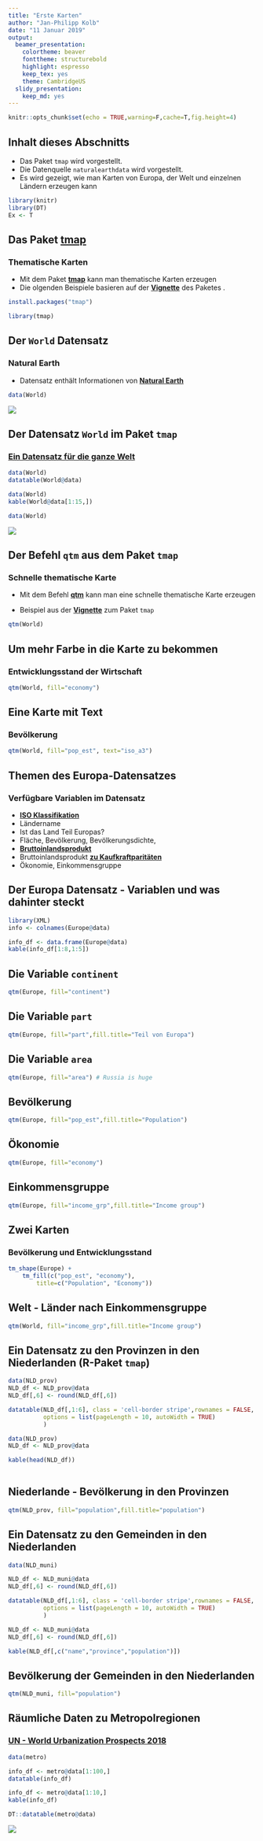 ```yaml
---
title: "Erste Karten"
author: "Jan-Philipp Kolb"
date: "11 Januar 2019"
output:
  beamer_presentation: 
    colortheme: beaver
    fonttheme: structurebold
    highlight: espresso
    keep_tex: yes
    theme: CambridgeUS
  slidy_presentation: 
    keep_md: yes
---
```


```r
knitr::opts_chunk$set(echo = TRUE,warning=F,cache=T,fig.height=4)
```


## Inhalt dieses Abschnitts

- Das Paket `tmap` wird vorgestellt. 
- Die Datenquelle `naturalearthdata` wird vorgestellt.
- Es wird gezeigt, wie man Karten von Europa, der Welt und einzelnen Ländern erzeugen kann


```r
library(knitr)
library(DT)
Ex <- T
```

## Das Paket [tmap](https://cran.r-project.org/web/packages/tmap/index.html)

### Thematische Karten

- Mit dem Paket [**tmap**](http://twitter.com/sharon000/status/593028906820599808/photo/1?ref_src=twsrc%5Etfw) kann man thematische Karten erzeugen
- Die olgenden Beispiele basieren auf der [**Vignette**](https://cran.r-project.org/web/packages/tmap/vignettes/tmap-nutshell.html) des Paketes .

```r
install.packages("tmap")
```


```r
library(tmap)
```


## Der `World` Datensatz

### Natural Earth

- Datensatz enthält Informationen von  [**Natural Earth**](http://www.naturalearthdata.com/)

```r
data(World)
```

![](figure/NaturalEarthData.PNG)



## Der Datensatz `World` im Paket `tmap`

### [Ein Datensatz für die ganze Welt](http://rpubs.com/Japhilko82/tmap_World)

```r
data(World)
datatable(World@data)
```

```r
data(World)
kable(World@data[1:15,])
```

```r
data(World)
```

![](figure/tmap_world.PNG)



## Der Befehl `qtm` aus dem Paket `tmap`

### Schnelle thematische Karte

- Mit dem Befehl [**qtm**](https://cran.r-project.org/web/packages/tmap/vignettes/tmap-nutshell.html) kann man eine schnelle thematische Karte erzeugen

- Beispiel aus der [**Vignette**](https://cran.r-project.org/web/packages/tmap/vignettes/tmap-nutshell.html) zum Paket `tmap`

```r
qtm(World)
```

<!--
## Der Europa-Datensatz

```r
# http://rstudio.github.io/DT/
library(DT)
datatable(World, class = 'cell-border stripe',rownames = FALSE,
          options = list(autoWidth = TRUE)
          )
# to see the options http://datatables.net/reference/option/
library(knitr)
kable(World)
```

### [**Der World Datensatz im Paket `tmap`**](http://rpubs.com/Japhilko82/tmap_europe_dataset)

![](figure/tmap_europe.PNG)
-->


## Um mehr Farbe in die Karte zu bekommen

### Entwicklungsstand der Wirtschaft

<!--
<http://www.naturalearthdata.com/>
-->
```r
qtm(World, fill="economy")
```


## Eine Karte mit Text 

### Bevölkerung

```r
qtm(World, fill="pop_est", text="iso_a3")
```

<!--
## Dieses Schema passt besser:

### [**GDP**](https://en.wikipedia.org/wiki/Population_density)

```r
qtm(Europe, fill="gdp_cap_est", text="iso_a3", 
    text.size="AREA", root=5, fill.title="GDP per capita", 
    fill.textNA="Non-European countries", theme="Europe")
```
-->

<!--
```r
qtm(Europe, fill="pop_est_dens", 
    fill.title="Population density")
```
-->

## Themen des Europa-Datensatzes

### Verfügbare Variablen im Datensatz

- [**ISO Klassifikation**](http://userpage.chemie.fu-berlin.de/diverse/doc/ISO_3166.html)
- Ländername
- Ist das Land Teil Europas? 
- Fläche, Bevölkerung, Bevölkerungsdichte, 
- [**Bruttoinlandsprodukt**](https://en.wikipedia.org/wiki/Gross_domestic_product)
- Bruttoinlandsprodukt [**zu Kaufkraftparitäten**](https://en.wikipedia.org/wiki/List_of_countries_by_GDP_%28PPP%29_per_capita)
- Ökonomie, Einkommensgruppe

## Der Europa Datensatz - Variablen und was dahinter steckt


```r
library(XML)
info <- colnames(Europe@data)

info_df <- data.frame(Europe@data)
kable(info_df[1:8,1:5])
```

<!--
## Die ISO Kodierung: 


```r
link <- "http://userpage.chemie.fu-berlin.de/diverse/doc/ISO_3166.html"
Tab <- readHTMLList(link)

Tab <- strsplit(x = Tab[[1]],split = "\n")

Tab3 <- Tab[[3]] 

Tab4 <- Tab3[-c(1:7)]
Tab4
```
-->

## Die Variable `continent`

```r
qtm(Europe, fill="continent")
```


## Die Variable `part`

```r
qtm(Europe, fill="part",fill.title="Teil von Europa")
```

## Die Variable `area`

```r
qtm(Europe, fill="area") # Russia is huge
```


## Bevölkerung

```r
qtm(Europe, fill="pop_est",fill.title="Population") 
```

<!--
## Bevölkerungsdichte

```r
qtm(Europe, fill="pop_est_dens",
    fill.title="Population density") 
```
-->

## Ökonomie

```r
qtm(Europe, fill="economy") 
```

## Einkommensgruppe

```r
qtm(Europe, fill="income_grp",fill.title="Income group") 
```



## Zwei Karten

### Bevölkerung und Entwicklungsstand

```r
tm_shape(Europe) +
    tm_fill(c("pop_est", "economy"), 
        title=c("Population", "Economy"))
```




## Welt - Länder nach Einkommensgruppe

```r
qtm(World, fill="income_grp",fill.title="Income group") 
```

## Ein Datensatz zu den Provinzen in den Niederlanden (R-Paket `tmap`)

```r
data(NLD_prov)
NLD_df <- NLD_prov@data
NLD_df[,6] <- round(NLD_df[,6])

datatable(NLD_df[,1:6], class = 'cell-border stripe',rownames = FALSE,
          options = list(pageLength = 10, autoWidth = TRUE)
          )
```

```r
data(NLD_prov)
NLD_df <- NLD_prov@data

kable(head(NLD_df))
        
```

## Niederlande - Bevölkerung in den Provinzen

```r
qtm(NLD_prov, fill="population",fill.title="population") 
```

<!--
## Niederlande - Anteil der Personen 65 plus

(kleiner Trick notwendig - Die Daten hatten sich verändert)

```r
ant <- runif(length(NLD_prov),.18,.28)
NLD_prov@data$pop_65plus <- 
  round(NLD_prov@data$population*ant)
pop65plus <- NLD_prov@data$pop_65plus
prop65plus <- pop65plus/pop
NLD_prov@data$proportion65plus <- prop65plus
```

## Den Anteil der über 65-jährigen visualisieren

```r
qtm(NLD_prov, fill="proportion",fill.title="proportion") 
```

-->
## Ein Datensatz zu den Gemeinden in den Niederlanden

```r
data(NLD_muni)
```


```r
NLD_df <- NLD_muni@data
NLD_df[,6] <- round(NLD_df[,6])

datatable(NLD_df[,1:6], class = 'cell-border stripe',rownames = FALSE,
          options = list(pageLength = 10, autoWidth = TRUE)
          )
```

```r
NLD_df <- NLD_muni@data
NLD_df[,6] <- round(NLD_df[,6])

kable(NLD_df[,c("name","province","population")])
```

## Bevölkerung der Gemeinden in den Niederlanden


```r
qtm(NLD_muni, fill="population") 
```

<!--
## Räumliche Daten zur Flächennutzung

```r
data(land)
info_df <- land@data[1:100,]
datatable(info_df)
```

```r
data(land)
data(World)
```


```r
data(land)
info_df <- land@data[sample(1:length(land),10,replace=T),]
kable(info_df[,c(2,3)])
```

```r
?land
```


## Weltweite Flächennutzung

```r
tm_shape(land,  relative=FALSE) +
    tm_raster("trees", title="Anteil Waldfläche")
```
-->

## Räumliche Daten zu Metropolregionen


### [UN - World Urbanization Prospects 2018](https://population.un.org/wup/)

```r
data(metro)
```

```r
info_df <- metro@data[1:100,]
datatable(info_df)
```

```r
info_df <- metro@data[1:10,]
kable(info_df)
```


```r
DT::datatable(metro@data)
```

![](figure/tmapMetroDaten.PNG)

<!--
## Nur ein Land visualisieren

```r
tm_shape(Europe[Europe$name=="Austria", ]) +
    tm_polygons()
```
-->
